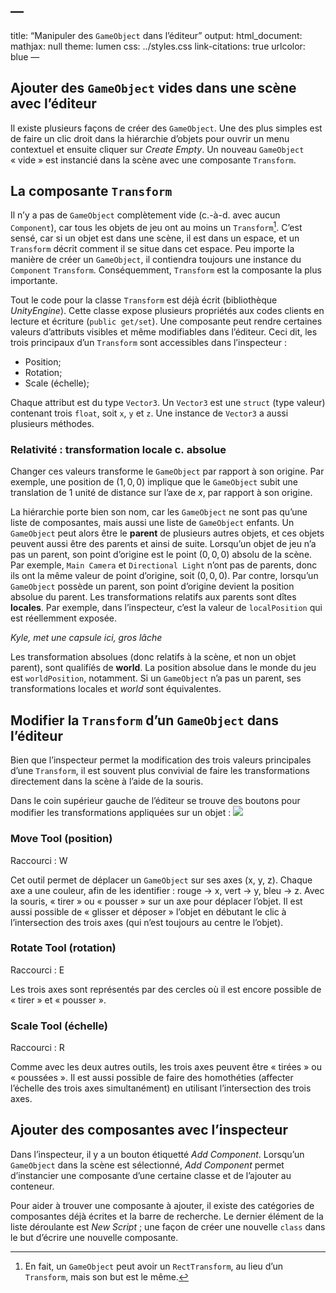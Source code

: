 ## ---
title: "Manipuler des `GameObject` dans l'éditeur"
output:
  html_document:
    mathjax: null
    theme: lumen
    css: ../styles.css
link-citations: true
urlcolor: blue
---

## Ajouter des `GameObject` vides dans une scène avec l'éditeur

Il existe plusieurs façons de créer des `GameObject`. Une des plus simples est de faire un clic droit dans la hiérarchie d'objets pour ouvrir un menu contextuel et ensuite cliquer sur _Create Empty_. Un nouveau `GameObject` « vide » est instancié dans la scène avec une composante `Transform`.

## La composante `Transform`

Il n'y a pas de `GameObject` complètement vide (c.-à-d. avec aucun `Component`), car tous les objets de jeu ont au moins un `Transform`[^1]. C'est sensé, car si un objet est dans une scène, il est dans un espace, et un `Transform` décrit comment il se situe dans cet espace. Peu importe la manière de créer un `GameObject`, il contiendra toujours une instance du `Component` `Transform`. Conséquemment, `Transform` est la composante la plus importante. 

Tout le code pour la classe `Transform` est déjà écrit (bibliothèque _UnityEngine_). Cette classe expose plusieurs propriétés aux codes clients en lecture et écriture (`public get/set`). Une composante peut rendre certaines valeurs d'attributs visibles et même modifiables dans l'éditeur. Ceci dit, les trois principaux d'un `Transform` sont accessibles dans l'inspecteur :

* Position;
* Rotation;
* Scale (échelle);

Chaque attribut est du type `Vector3`. Un `Vector3` est une `struct` (type valeur) contenant trois `float`, soit `x`, `y` et `z`. Une instance de `Vector3` a aussi plusieurs méthodes.

### Relativité : transformation locale c. absolue
Changer ces valeurs transforme le `GameObject` par rapport à son origine. Par exemple, une position de $(1,0,0)$ implique que le `GameObject` subit une translation de 1 unité de distance sur l'axe de $x$, par rapport à son origine.

La hiérarchie porte bien son nom, car les `GameObject` ne sont pas qu'une liste de composantes, mais aussi une liste de `GameObject` enfants. Un `GameObject` peut alors être le **parent** de plusieurs autres objets, et ces objets peuvent aussi être des parents et ainsi de suite. Lorsqu'un objet de jeu n'a pas un parent, son point d'origine est le point $(0,0,0)$ absolu de la scène. Par exemple, `Main Camera` et `Directional Light` n'ont pas de parents, donc ils ont la même valeur de point d'origine, soit $(0,0,0)$. Par contre, lorsqu'un `GameObject` possède un parent, son point d'origine devient la position absolue du parent. Les transformations relatifs aux parents sont dîtes **locales**. Par exemple, dans l'inspecteur, c'est la valeur de `localPosition` qui est réellemment exposée. 

_Kyle, met une capsule ici, gros lâche_

Les transformation absolues (donc relatifs à la scène, et non un objet parent), sont qualifíés de **world**. La position absolue dans le monde du jeu est `worldPosition`, notamment. Si un `GameObject` n'a pas un parent, ses transformations locales et _world_ sont équivalentes.

## Modifier la `Transform` d'un `GameObject` dans l'éditeur

Bien que l'inspecteur permet la modification des trois valeurs principales d'une `Transform`, il est souvent plus convivial de faire les transformations directement dans la scène à l'aide de la souris.

Dans le coin supérieur gauche de l'éditeur se trouve des boutons pour modifier les transformations appliquées sur un objet : ![](transbuttons.png)

### Move Tool (position)

Raccourci : W

Cet outil permet de déplacer un `GameObject` sur ses axes (x, y, z). Chaque axe a une couleur, afin de les identifier : rouge → x, vert → y, bleu → z. Avec la souris, « tirer » ou « pousser » sur un axe pour déplacer l'objet. Il est aussi possible de « glisser et déposer » l'objet en débutant le clic à l'intersection des trois axes (qui n'est toujours au centre le l'objet).

### Rotate Tool (rotation)

Raccourci : E

Les trois axes sont représentés par des cercles où il est encore possible de « tirer » et « pousser ». 

### Scale Tool (échelle)

Raccourci : R

Comme avec les deux autres outils, les trois axes peuvent être « tirées » ou « poussées ». Il est aussi possible de faire des homothéties (affecter l'échelle des trois axes simultanément) en utilisant l'intersection des trois axes.

## Ajouter des composantes avec l'inspecteur

Dans l'inspecteur, il y a un bouton étiquetté _Add Component_. Lorsqu'un `GameObject` dans la scène est sélectionné, _Add Component_ permet d'instancier une composante d'une certaine classe et de l'ajouter au conteneur.

Pour aider à trouver une composante à ajouter, il existe des catégories de composantes déjà écrites et la barre de recherche. Le dernier élément de la liste déroulante est _New Script_ ; une façon de créer une nouvelle `class` dans le but d'écrire une nouvelle composante.


[^1]:En fait, un `GameObject` peut avoir un `RectTransform`, au lieu d'un `Transform`, mais son but est le même.
